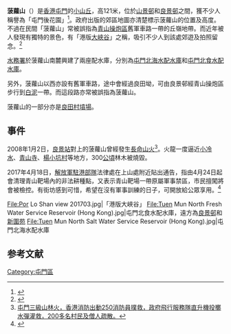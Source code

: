 {{Otheruses|subject=香港山峰|other=南京山峰|菠萝山 (南京)}}
{{Infobox Mountain
| 名稱 = 菠蘿山
| 照片 = Por Lo Shan 201703.jpg
| 照片說明 = 菠蘿山丘嶺地帶近年被人發現有獨特的景色，有「港版大峽谷」之稱
| 海拔 = {{Convert|120|m|ft|0|link=on}}
| 位置 = [[香港|香港]][[新界|新界]]西部
| 山脈 = 
| 相對高度 = 
| 座標 = {{coord|22|24|1.1|N|113|57|46.78|E}}
| 地形圖 = 
| 類別 = 
| 年齡 = 
| 最近噴發 = 
| 首次登頂 =
| 攀登路線 =
| pushpin_map = Hong Kong
| pushpin_map_caption = 菠蘿山的位置
| latd=22 |latm=24 |lats=1.1 |latNS=N
| longd=113 |longm=57 |longs=46.78 |longEW=E
}}
'''菠蘿山'''（{{lang-en|'''Por Lo Shan'''}}）是[[香港|香港]][[屯門|屯門]]的[[丘|小山丘]]，高121米，位於[[山景邨|山景邨]]和[[良景邨|良景邨]]之間，獲不少人稱譽為「屯門後花園」<ref>{{cite web |language=zh-hk |url=http://hk.ulifestyle.com.hk/spot/detail.html?id=ABdGDVo3BwJZFwNv&utm_source=uhk&utm_campaign=spot-list&utm_medium=title&utm_content=title3-07|title=菠蘿山 港版大峽谷|publisher=HK.ULifestyle.com.hk}}</ref>。政府出版的郊區地圖亦清楚標示菠蘿山的位置及高度。不過在民間「菠蘿山」常被誤指為[[青山操炮區|青山操炮區]]舊軍車路一帶的丘嶺地帶。而近年被人發現有獨特的景色，有「港版[[大峽谷|大峽谷]]」之稱，吸引不少人到該處郊遊及拍照留念。<ref>{{cite web|author1=字旅航間|title=酷熱郊遊 「港版大峽谷」——屯門菠蘿山至下白泥|url=http://www.gotrip.hk/weekend_lifestyle/outdoor/%E6%B8%AF%E7%89%88%E5%A4%A7%E5%B3%BD%E8%B0%B7-%E5%B1%AF%E9%96%80-%E8%8F%A0%E8%98%BF%E5%B1%B1-%E4%B8%8B%E7%99%BD%E6%B3%A5/|publisher=2016-06-23|accessdate=2016-10-22}}</ref>

[[水務署|水務署]]於菠蘿山南麓興建了兩座配水庫，分別為[[屯門北海水配水庫|屯門北海水配水庫]]和[[屯門北食水配水庫|屯門北食水配水庫]]。

另外，菠蘿山以西亦設有舊軍車路，途中會經過良田坳，可由良景邨經青山操炮區步行到[[白泥_(元朗)|白泥]]一帶。而這段路亦常被誤指為菠蘿山。

菠蘿山的一部分亦是[[良田村墳場|良田村墳場]]。

==事件==
2008年1月2日，[[良景站|良景站]]對上的菠蘿山曾經發生[[山火|長命山火]]<ref>[https://web.archive.org/web/20080105120638/http://hk.news.yahoo.com/080102/60/2m9pm.html 屯門三級山林火，香港消防出動250消防員撲救，政府飛行服務隊直升機投擲水彈灌救，200多名村民及僧人疏散。]</ref>。火龍一度逼近[[小冷水|小冷水]]、[[青山寺|青山寺]]、[[楊小坑村|楊小坑村]]等地方，300[[公頃|公頃]]林木被燒毀。

2017年4月18日，[[解放軍駐港部隊|解放軍駐港部隊]]法律處在上山處附近貼出通告，指由4月24日起會清理青山靶場內的非法耕種點，又表示青山靶場一帶原屬軍事禁區，市民擅闖將會被檢控。有街坊感到可惜，希望在沒有軍事訓練的日子，可開放給公眾享用。<ref>{{cite web|author1=林綺琪|title=【菠蘿山係軍事禁區？】駐港解放軍告示：下周起市民嚴禁踏足靶場|url=https://www.hk01.com/%E7%A4%BE%E5%8D%80/85990/-%E8%8F%A0%E8%98%BF%E5%B1%B1%E4%BF%82%E8%BB%8D%E4%BA%8B%E7%A6%81%E5%8D%80-%E9%A7%90%E6%B8%AF%E8%A7%A3%E6%94%BE%E8%BB%8D%E5%91%8A%E7%A4%BA-%E4%B8%8B%E5%91%A8%E8%B5%B7%E5%B8%82%E6%B0%91%E5%9A%B4%E7%A6%81%E8%B8%8F%E8%B6%B3%E9%9D%B6%E5%A0%B4|publisher=2017-04-21|accessdate=2017-04-23}}</ref>

<gallery>
File:Por Lo Shan view 201703.jpg|「港版大峽谷」
File:Tuen Mun North Fresh Water Service Reservoir (Hong Kong).jpg|屯門北食水配水庫，遠方為[[良景邨|良景邨]]和[[新圍苑|新圍苑]]
File:Tuen Mun North Salt Water Service Reservoir (Hong Kong).jpg|屯門北海水配水庫
</gallery>

==参考文献==
{{Reflist}}

{{香港山峰}}

[[Category:屯門區|Category:屯門區]]